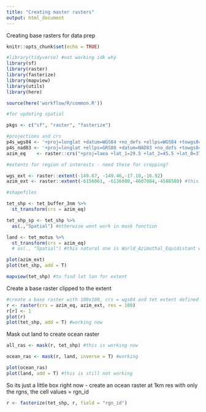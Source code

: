 ```yaml
---
title: "Creating master rasters"
output: html_document
---
```

Creating base rasters for data prep 


```r
knitr::opts_chunk$set(echo = TRUE)

#library(tidyverse) #not working idk why
library(sf)
library(raster)
library(fasterize)
library(mapview)
library(utils)
library(here)

source(here('workflow/R/common.R'))

#for updating spatial 

pkgs <- c("sf", "raster", "fasterize")

#projections and crs
p4s_wgs84 <- '+proj=longlat +datum=WGS84 +no_defs +ellps=WGS84 +towgs84=0,0,0'
p4s_nad83 <- '+proj=longlat +ellps=GRS80 +datum=NAD83 +no_defs +towgs84=0,0,0'
azim_eq    <- raster::crs("+proj=laea +lat_1=29.5 +lat_2=45.5 +lat_0=37.5 +lon_0=-96 +x_0=0 +y_0=0 +ellps=GRS80 +datum=NAD83 +units=m +no_defs")

#extents for region of interests - need these for cropping?

wgs_ext <- raster::extent(-149.67, -149.46,-17.10,-16.92)
azim_ext <- raster::extent(-6156061, -6136000,-4607084,-4588580) #this is for equal area projection only

#shapefiles

tet_shp <- tet_buffer_3nm %>% 
  st_transform(crs = azim_eq)  

tet_shp_sp <- tet_shp %>%
  as(.,"Spatial") #otherwise wont work in mask function

land <- tet_motus %>% 
  st_transform(crs = azim_eq)
  # as(., "Spatial") #this natural one is World_Azimuthal_Equidistant whatever that is

plot(azim_ext)
plot(tet_shp, add = T)

mapview(tet_shp) #to find lat lon for extent
```

Create a base raster clipped to the extent
```r

#create a base raster with 100x100, crs = wgs84 and tet extent defined above
r <- raster(crs = azim_eq, azim_ext, res = 100)
r[r] <- 1
plot(r)
plot(tet_shp, add = T) #working now
```

Mask out land to create ocean raster
```r

all_ras <- mask(r, tet_shp) #this is working now

ocean_ras <- mask(r, land, inverse = T) #working

plot(ocean_ras)
plot(land, add = T) #this is still not working
```

So its just a little box right now - create an ocean raster at 1km res with only the rgns, the cell values = rgn_id

```r

r <- fasterize(tet_shp, r, field = "rgn_id")



```

